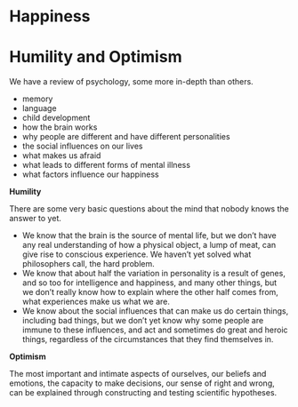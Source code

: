 # Happiness

# Humility and Optimism

We have a review of psychology, some more in-depth than others. 

- memory
- language
- child development
- how the brain works
- why people are different and have different personalities
- the social influences on our lives
- what makes us afraid
- what leads to different forms of mental illness
- what factors influence our happiness

**Humility**

There are some very basic questions about the mind that nobody knows the answer to yet. 

- We know that the brain is the source of mental life, but we don't have any real understanding of how a physical object, a lump of meat, can give rise to conscious experience. We haven't yet solved what philosophers call, the hard problem.
- We know that about half the variation in personality is a result of genes, and so too for intelligence and happiness, and many other things, but we don't really know how to explain where the other half comes from, what experiences make us what we are.
- We know about the social influences that can make us do certain things, including bad things, but we don't yet know why some people are immune to these influences, and act and sometimes do great and heroic things, regardless of the circumstances that they find themselves in.

**Optimism**

The most important and intimate aspects of ourselves, our beliefs and emotions, the capacity to make decisions, our sense of right and wrong, can be explained through constructing and testing scientific hypotheses.
